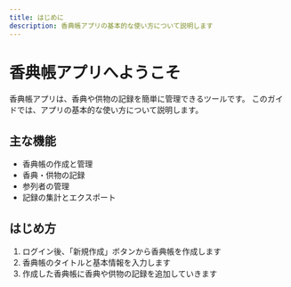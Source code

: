 ```yaml
---
title: はじめに
description: 香典帳アプリの基本的な使い方について説明します
---
```


# 香典帳アプリへようこそ

香典帳アプリは、香典や供物の記録を簡単に管理できるツールです。
このガイドでは、アプリの基本的な使い方について説明します。

## 主な機能

- 香典帳の作成と管理
- 香典・供物の記録
- 参列者の管理
- 記録の集計とエクスポート

## はじめ方

1. ログイン後、「新規作成」ボタンから香典帳を作成します
2. 香典帳のタイトルと基本情報を入力します
3. 作成した香典帳に香典や供物の記録を追加していきます 